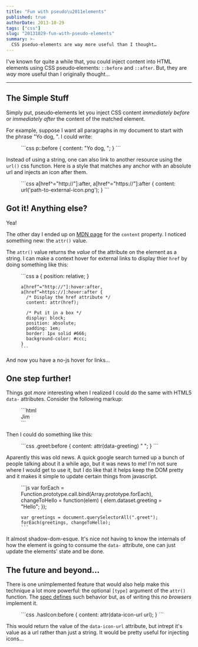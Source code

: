 ```yaml
---
title: "Fun with pseudo\u2011elements"
published: true
authorDate: 2013-10-29
tags: ["css"]
slug: "20131029-fun-with-pseudo-elements"
summary: >-
  CSS pseduo-elements are way more useful than I thought…
---
```


I've known for quite a while that, you could inject content into
HTML elements using CSS pseudo&#x2011;elements: `::before` and
`::after`. But, they are _way_ more useful than I originally thought&hellip;

***

## The Simple Stuff

Simply put, pseudo&#x2011;elements let you inject CSS content _immediately before_ or _immediately after_ the content of the matched element.

For example, suppose I want all paragraphs in my document to start with the phrase "Yo dog, ". I could write:

<Figure caption="Xzibit would be proud!" code>
    ```css
    p::before { content: "Yo dog, "; }
    ```
</Figure>

Instead of using a string, one can also link to another resource using the `url()` css function. Here is a style that matches any anchor with an absolute url and injects an icon after them.

<Figure caption="Adding images as content." code>
    ```css
    a[href^="http://"]:after, a[href^="https://"]:after {
      content: url('path-to-external-icon.png');
    }
    ```
</Figure>

## Got it! Anything else?

Yea!

The other day I ended up on [MDN page](https://developer.mozilla.org/en-US/docs/Web/CSS/content)
for the `content` property. I noticed something new: the `attr()` value.

The `attr()` value returns the *value* of the attribute
on the element as a string. I can make a context hover for external
links to display thier `href` by doing something like this:

<Figure caption="Or&hellip; you could just use title attribute." code>
    ```css
    a { position: relative; }

    a[href^="http://"]:hover:after, a[href^=https://]:hover:after {
      /* Display the href attribute */
      content: attr(href);

      /* Put it in a box */
      display: block;
      position: absolute;
      padding: 1em;
      border: 1px solid #666;
      background-color: #ccc;
    }
    ```
</Figure>

And now you have a no-js hover for links&hellip;

## One step further!

Things got *more* interesting when I realized I could
do the same with HTML5 `data-` attributes. Consider the following markup:

<Figure code>
    ```html
    <div class="greet" data-greeting="Hola">Jim</div>
    ```
</Figure>

Then I could do something like this:

<Figure code>
    ```css
    .greet:before {
      content: attr(data-greeting) " ";
    }
    ```
</Figure>

Aparently this was old news. A quick google search turned up a bunch
of people talking about it a while ago, but it was news to me! I'm not sure
where I would get to use it, but I do like that it helps keep the DOM pretty
and it makes it simple to update certain things from javascript.

<Figure code>
    ```js
    var forEach = Function.prototype.call.bind(Array.prototype.forEach),
        changeToHello = function(elem) {
          elem.dataset.greeting = "Hello";
        });

    var greetings = document.querySelectorAll(".greet");
    forEach(greetings, changeToHello);
    ```
</Figure>

It almost shadow-dom-esque. It's nice not having to know the internals
of how the element is going to consume the `data-` attribute, one can
just update the elements' state and be done.

## The future and beyond&hellip;

There is one unimplemented feature that would also help make this
technique a lot more powerful: the optional `[type]` argument of
the `attr()` function. The [spec defines](https://developer.mozilla.org/en-US/docs/Web/CSS/attr) such
behavior but, as of writing this *no browsers* implement it.

<Figure caption="This would be great!" code>
    ```css
    .hasIcon:before {
      content: attr(data-icon-url url);
    }
    ```
</Figure>

This would return the value of the `data-icon-url` attribute, but intrept
it's value as a url rather than just a string. It would be pretty useful
for injecting icons&hellip;

